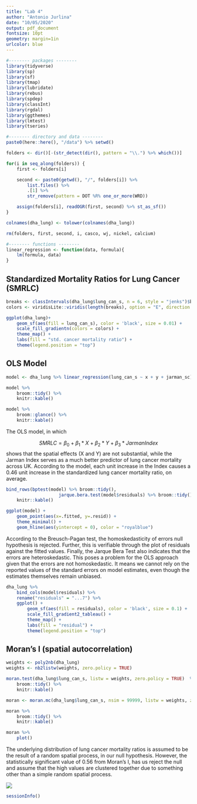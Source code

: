 ```yaml
---
title: "Lab 4"
author: "Antonio Jurlina"
date: "10/05/2020"
output: pdf_document
fontsize: 10pt 
geometry: margin=1in
urlcolor: blue
---
```


```r
#-------- packages --------
library(tidyverse)
library(sp)
library(sf)
library(tmap)
library(lubridate)
library(rebus)
library(spdep)
library(classInt)
library(rgdal)
library(ggthemes)
library(lmtest)
library(tseries)

#-------- directory and data --------
paste0(here::here(), "/data") %>% setwd()

folders <- dir()[-(str_detect(dir(), pattern = "\\.") %>% which())]

for(i in seq_along(folders)) {
	first <- folders[i]

	second <- paste0(getwd(), "/", folders[i]) %>%
		list.files() %>%
		.[1] %>%
		str_remove(pattern = DOT %R% one_or_more(WRD))

	assign(folders[i], readOGR(first, second) %>% st_as_sf())
}

colnames(dha_lung) <- tolower(colnames(dha_lung))

rm(folders, first, second, i, casco, wj, nickel, calcium)

#-------- functions --------
linear_regression <- function(data, formula){
	lm(formula, data)
}
```

## **Standardized Mortality Ratios for Lung Cancer (SMRLC)**

```r
breaks <- classIntervals(dha_lung$lung_can_s, n = 6, style = "jenks")$brks
colors <- viridisLite::viridis(length(breaks), option = "E", direction = -1)

ggplot(dha_lung)+
	geom_sf(aes(fill = lung_can_s), color = 'black', size = 0.01) +
	scale_fill_gradientn(colors = colors) +
	theme_map() +
	labs(fill = "std. cancer mortality ratio") +
	theme(legend.position = "top")
```

\newpage

## **OLS Model**

```r
model <- dha_lung %>% linear_regression(lung_can_s ~ x + y + jarman_sc)

model %>%
	broom::tidy() %>%
	knitr::kable()

model %>%
	broom::glance() %>%
	knitr::kable()
```

The OLS model, in which

$$SMRLC = \beta_0 + \beta_1*X + \beta_2*Y + \beta_3*Jarman Index$$
shows that the spatial effects (X and Y) are not substantial, while the Jarman Index serves as a much better predictor of lung cancer mortality across UK. According to the model, each unit increase in the Index causes a 0.46 unit increase in the standardized lung cancer mortality ratio, on average.

```r
bind_rows(bptest(model) %>% broom::tidy(),
					jarque.bera.test(model$residuals) %>% broom::tidy()) %>%
	knitr::kable()

ggplot(model) +
	geom_point(aes(x=.fitted, y=.resid)) +
	theme_minimal() +
	geom_hline(aes(yintercept = 0), color = "royalblue")
```

According to the Breusch-Pagan test, the homoskedasticity of errors null hypothesis is rejected. Further, this is verifiable through the plot of residuals against the fitted values. Finally, the Jarque Bera Test also indicates that the errors are heteroskedastic. This poses a problem for the OLS approach given that the errors are not homoskedastic. It means we cannot rely on the reported values of the standard errors on model estimates, even though the estimates themselves remain unbiased. 

```r
dha_lung %>%
	bind_cols(model$residuals) %>%
	rename("residuals" = "...7") %>%
	ggplot() +
		geom_sf(aes(fill = residuals), color = 'black', size = 0.1) +
		scale_fill_gradient2_tableau() +
		theme_map() +
		labs(fill = "residual") +
		theme(legend.position = "top")
```

\newpage

## **Moran's I (spatial autocorrelation)**

```r
weights <- poly2nb(dha_lung)
weights <- nb2listw(weights, zero.policy = TRUE)

moran.test(dha_lung$lung_can_s, listw = weights, zero.policy = TRUE)  %>% 
	broom::tidy() %>%
	knitr::kable()

moran <- moran.mc(dha_lung$lung_can_s, nsim = 99999, listw = weights, zero.policy = TRUE)

moran %>% 
	broom::tidy() %>%
	knitr::kable()

moran %>%
	plot()
```

The underlying distribution of lung cancer mortality ratios is assumed to be the result of a random spatial process, in our null hypothesis. However, the statistically significant value of 0.56 from Moran's I, has us reject the null and assume that the high values are clustered together due to something other than a simple random spatial process. 

![](/Users/labteam/Google Drive/Graduate School/SIE 512/Week 5/lab4/moran.png)

\newpage

``` r
sessionInfo()
```